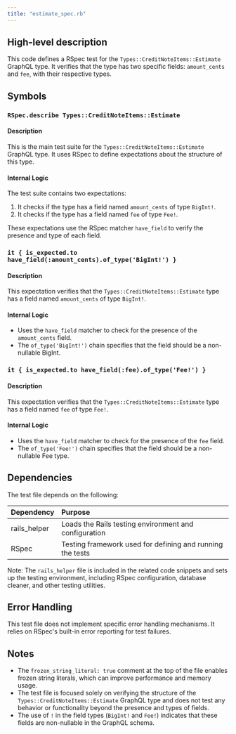 ```yaml
---
title: "estimate_spec.rb"
---
```


## High-level description
This code defines a RSpec test for the `Types::CreditNoteItems::Estimate` GraphQL type. It verifies that the type has two specific fields: `amount_cents` and `fee`, with their respective types.

## Symbols

### `RSpec.describe Types::CreditNoteItems::Estimate`
#### Description
This is the main test suite for the `Types::CreditNoteItems::Estimate` GraphQL type. It uses RSpec to define expectations about the structure of this type.

#### Internal Logic
The test suite contains two expectations:

1. It checks if the type has a field named `amount_cents` of type `BigInt!`.
2. It checks if the type has a field named `fee` of type `Fee!`.

These expectations use the RSpec matcher `have_field` to verify the presence and type of each field.

### `it { is_expected.to have_field(:amount_cents).of_type('BigInt!') }`
#### Description
This expectation verifies that the `Types::CreditNoteItems::Estimate` type has a field named `amount_cents` of type `BigInt!`.

#### Internal Logic
- Uses the `have_field` matcher to check for the presence of the `amount_cents` field.
- The `of_type('BigInt!')` chain specifies that the field should be a non-nullable BigInt.

### `it { is_expected.to have_field(:fee).of_type('Fee!') }`
#### Description
This expectation verifies that the `Types::CreditNoteItems::Estimate` type has a field named `fee` of type `Fee!`.

#### Internal Logic
- Uses the `have_field` matcher to check for the presence of the `fee` field.
- The `of_type('Fee!')` chain specifies that the field should be a non-nullable Fee type.

## Dependencies
The test file depends on the following:

| Dependency | Purpose |
|:-----------|:--------|
| rails_helper | Loads the Rails testing environment and configuration |
| RSpec | Testing framework used for defining and running the tests |

Note: The `rails_helper` file is included in the related code snippets and sets up the testing environment, including RSpec configuration, database cleaner, and other testing utilities.

## Error Handling
This test file does not implement specific error handling mechanisms. It relies on RSpec's built-in error reporting for test failures.

## Notes
- The `frozen_string_literal: true` comment at the top of the file enables frozen string literals, which can improve performance and memory usage.
- The test file is focused solely on verifying the structure of the `Types::CreditNoteItems::Estimate` GraphQL type and does not test any behavior or functionality beyond the presence and types of fields.
- The use of `!` in the field types (`BigInt!` and `Fee!`) indicates that these fields are non-nullable in the GraphQL schema.